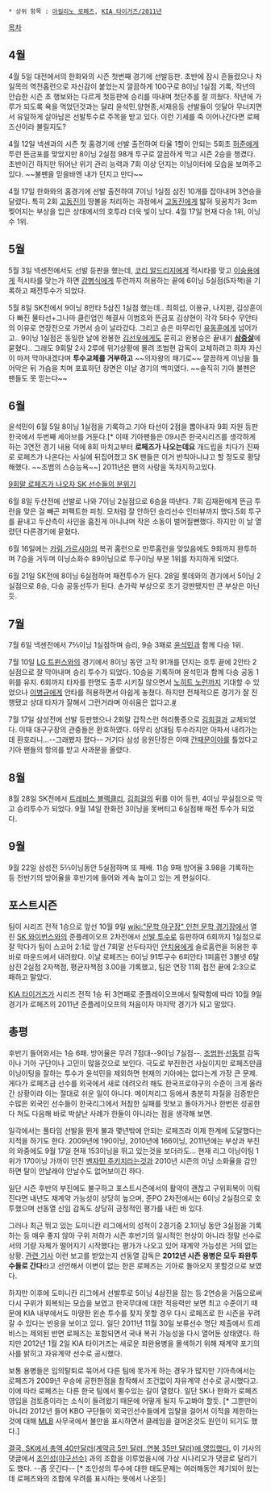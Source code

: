  * 상위 항목 : [[아킬리노 로페즈]], [[KIA 타이거즈/2011년]]

[[목차]]
== 4월 ==
4월 5일 대전에서의 한화와의 시즌 첫번째 경기에 선발등판. 초반에 잠시 흔들렸으나 차일목의 역전홈런으로 자신감이 붙었는지 깔끔하게 100구로 8이닝 1실점 기록, 작년의 안습한 시즌 초 행보와는 다르게 첫등판에 승리를 따내며 첫단추를 잘 끼웠다. 작년에 가루가 되도록 욕을 먹었던것과는 달리 윤석민,양현종,서재응등 선발들이 잇달아 무너지면서 유일하게 살아남은 선발투수로 주목을 받고 있다. 이런 기세를 죽 이어나간다면 로페즈신이라 불릴지도?

4월 12일 넥센과의 시즌 첫 홈경기에 선발 출전하여 타율 1할이 안되는 5회초 [[허준]]에게 투런 뜬금포를 맞았지만 8이닝 2실점 98개 투구로 깔끔하게 막고 시즌 2승을 챙겼다.
초반이긴 하지만 뛰어난 위기 관리 능력과 7회 이상 던지는 이닝이터에 모습을 보여주고 있다. ~~불펜을 믿을바엔 내가 던지고 만다~~

4월 17일 한화와의 홈경기에 선발 출전하여 7이닝 1실점 삼진 10개를 잡아내며 3연승을 달렸다. 특히 2회 [[고동진]]의 땅볼을 처리하는 과정에서 [[고동진]]에게 밟혀 뒷꿈치가 3cm 찢어지는 부상을 입은 상태에서의 호투라 더욱 빛이 났다. 4월 17일 현재 다승 1위, 이닝수 1위. 

== 5월 ==
5월 3일 넥센전에서도 선발 등판을 했는데, [[코리 알드리지]]에게 적시타를 맞고 [[이숭용]]에게 적시타를 맞는가 하면 [[강병식]]에게 투런까지 허용하는 끝에 6이닝 5실점(5자책)을 기록하고 패전투수가 되었다.

5월 8일 SK전에서 9이닝 8안타 5삼진 1실점 했는데.. 최희섭, 이용규, 나지완, 김상훈이 다 빠진 물타선+그나마 클린업인 해결사 이범호와 뜬금포 김상현이 각각 5타수 무안타의 이유로 연장전으로 가면서 승이 날라갔다. 그리고 승은 마무리인 [[유동훈]]에게 넘어가고.. 9이닝 1실점은 동일한 날에 완봉한 [[김선우]]에게도 묻히고 완봉승은 끝내기 '''[[삼중살]]'''에 묻혔다.. 그래도 9회말 2사 2루에 위기상황에 몰려 조범현 감독이 교체하려고 하자 자신이 마저 막아내겠다며 '''투수교체를 거부하고''' ~~의자왕의 패기로~~  깔끔하게 이닝을 틀어막은 뒤 가슴을 치며 포효하던 장면은 이날 경기의 백미였다. ~~솔직히 기아 불펜은 팬들도 못 믿는다~~

== 6월 ==
윤석민이 6월 5일 8이닝 1실점을 기록하고 기아 타선이 2점을 뽑아내자 9회 자원 등판 한국에서 두번째 세이브를 거둔다.[* 이때 기아팬들은 09시즌 한국시리즈를 생각하게 하는 3연전 경기 내용 덕에 8회 마치고부터 '''로페즈가 나오는데요''' 개드립을 치다가 진짜로 로페즈가 나온다는 사실에 뒤집어졌고 SK 팬들은 이거 반칙아니냐고 할 정도로 황당해했다. ~~조뱀의 스승능욕~~] 2011년은 팬의 사랑을 독차지하고있다. 

[http://dcimg1.dcinside.com/viewimage.php?id=tigers&no=29bcc427b78177a16fb3dab004c86b6f5737608fe2aa730c462339925b610e6ab1331de3a868134e34e08d57459303aee63f2e0c024c6ee20b41301d9c04cc0ffe845c1244cbb180c43a7637&f_no=7fed8177b58468f03eeb82ed4186716dc2267ed739fd27a9 9회말 로페즈가 나오자 SK 선수들의 분위기]
 
6월 8일 두산전에 선발로 나와 7이닝 2실점으로 6승을 따낸다. 7회 김재환에게 뜬금 투런을 맞은 걸 빼곤 퍼펙트한 피칭. 모처럼 잘 안하던 승리선수 인터뷰까지 했다.5회 투구를 끝내고 두산측이 사인을 훔친게 아니냐며 작은 소동이 벌어질뻔했다. 하지만 이 날 열렸던 다른경기에 묻혔다.

6월 16일에는 [[카림 가르시아]]의 복귀 홈런으로 만루홈런을 맞았음에도 9회까지 완투하며 7승을 거두며 이닝소화수 89이닝으로 투구이닝 부분 1위를 차지하게 되었다.

6월 21일 SK전에 8이닝 6실점하며 패전투수가 된다. 28일 롯데와의 경기에서 5이닝 2실점으로 8승, 다승 공동선두가 된다. 손가락 부상으로 조기 강판됐지만 큰 부상은 아닌듯.

== 7월 ==
7월 6일 넥센전에서 7⅔이닝 1실점하며 승리, 9승 3패로 [[윤석민]]과 함께 다승 1위.

7월 10일 [[LG 트윈스]]와의 경기에서 8이닝 동안 고작 91개를 던지는 호투 끝에 2안타 2실점으로 잘 막아내며 승리 투수가 되었다. 10승을 기록하며 윤석민과 함께 다승 공동 1위를 유지. 6회까지 타자를 한명도 출루 시키질 않으면서 [[노히트 노런]]까지 기대할 수 있었으나 [[이병규]]에게 안타를 허용하면서 아쉽게 놓쳤다. 하지만 전체적으론 경기가 잘 진행됐고 상대 타자가 잘해서 그런거라며 아쉬움은 없다고.[http://news.naver.com/sports/index.nhn?category=baseball&ctg=news&mod=read&office_id=018&article_id=0002463785 #]

7월 17일 삼성전에 선발 등판했으나 2회말 갑작스런 허리통증으로 [[김희걸]]과 교체되었다. 이때 대구구장의 관중들은 환호하였다. 아무리 상대팀 투수라지만 아파서 내려가는 데 환호라니...--그래봤자 졌다-- 거기다 삼성 응원단장은 이때 [[간때문이야]]를 틀었다고 기아 팬들의 항의를 받고 사과문을 올렸다.

== 8월 ==
8월 28일 SK전에서 [[트레비스 블랙클리]], [[김희걸]]의 뒤를 이어 등판, 4이닝 무실점으로 막고 승리투수가 되었다. 9월 14일 한화전 3이닝을 못버티고 6실점해 패전 투수가 되었다.

== 9월 ==
9월 22일 삼성전 5⅔이닝동안 5실점하며 또 패배. 11승 9패 방어율 3.98을 기록하는 등 전반기의 방어율을 후반기에 들어와 계속 높이고 있는 게 현실이다.

== 포스트시즌 ==
팀이 시리즈 전적 1승으로 앞선 10월 9일 [[wiki:"문학 야구장" 인천 문학 경기장]]에서 열린 [[SK 와이번스]]와의 준플레이오프 2차전에서 [[선발 투수]]로 등판하여 6회까지 1실점으로 잘 막다가 팀이 스코어 2:1로 앞선 7회말 선두타자인 [[안치용]]에게 솔로홈런을 허용한 후 바로 마운드에서 내려왔다.
이날 로페즈는 6이닝 91투구수 6피안타 1피홈런 3볼넷 6탈삼진 2실점 2자책점, 평균자책점 3.00을 기록했고, 팀은 연장 11회 접전 끝에 2:3으로 패하고 말았다.

[[KIA 타이거즈]]가 시리즈 전적 1승 뒤 3연패로 준플레이오프에서 탈락함에 따라 10월 9일 경기가 로페즈의 2011년 준플레이오프의 처음이자 마지막 경기가 되고 말았다.

== 총평 ==
후반기 들어와서는 1승 6패. 방어율은 무려 7점대--9이닝 7실점--. [[조범현]]·[[선동렬]] 감독이나 기아 구단이나 고민이 많을것으로 보인다. 극도로 부진한건 사실이지만 로페즈만큼 이닝이팅을 잘하는 투수가 윤석민을 제외하면 현재의 기아에는 없다는게 가장 큰 문제. 게다가 로페즈급 선수를 외국에서 새로 데려오려 해도 한국프로야구의 수준이 크게 올라간 상황이라 이는 절대로 쉬운 일이 아니다. 메이저리그 등에서 충분히 자질을 검증받은 수많은 외국인 선수들이 한국리그에서 처참한 실패를 맛보고 돌아가거나 한번은 성공한다 쳐도 다음해 바로 박살난 사례가 한둘이 아니라는 점을 생각해 보면.

일각에서는 풀타임 선발을 뛴게 불과 몇년밖에 안되는 로페즈라 이제 한계에 도달했다는 지적을 하기도 한다. 2009년에 190이닝, 2010년에 166이닝, 2011년에는 부상과 부진의 와중에도 9월 17일 현재 153이닝을 뛰고 있는것을 보더라도... 현재 리그 이닝이팅 1위가 170이닝 가까이 던진 [[벤자민 주키치]]라는것과 2010년 시즌의 이닝 소화율을 감안하면 탈이 안날래야 안날수도 없어보이긴 하다. 

일단 시즌 후반의 부진에도 불구하고 포스트시즌에서의 활약이 괜찮고 구위회복이 이뤄진다면 내년도 재계약 가능성이 상당히 높으며, 준PO 2차전에서는 6이닝 2실점으로 호투했으며 선동열 신임 감독도 상당히 긍정적인 평가를 내린 바 있다.

그러나 최근 뛰고 있는 도미니칸 리그에서의 성적이 2경기중 2.1이닝 동안 3실점을 기록하는 등 매우 좋지 않아 구위 저하가 시즌 후반기의 일시적인 현상이 아니라 정말 선수로서의 기량 자체가 떨어지기 시작했다는 평가가 나오고 있어 재계약 가능성은 거의 없는 상황. [http://sports.chosun.com/news/ntype.htm?id=201111140100084840007529&servicedate=20111113 관련 기사] 이런 보고를 받았는지 선동열 감독은 '''2012년 시즌 용병은 모두 좌완투수들로 간다'''라고 선언해서 이변이 없는 한은 로페즈는 기아로 돌아오지 못할것으로 보였다. 

하지만 이후에 도미니칸 리그에서 선발투로 5이닝 4삼진을 잡는 등 2연승을 거둠으로써 다시 구위가 회복되는 모습을 보였고 한국무대에 대한 적응력만 보면 최고 수준이기 때문에 KIA 내부에서도 마땅한 왼손 투수를 찾지 못할 경우 다시 로페즈로 한 시즌을 꾸려갈 수 있다는 반응을 보이고 있다. 일단 2011년 11월 30일 보류선수 명단 제출에서 트레비스는 제외된 반면 로페즈는 포함되면서 국내 복귀 가능성을 다시 열어둔 상태였다. 하지만 2012년 1월 2일 KIA 타이거즈는 새로운 좌완용병을 몰색하기 위해 재계약 포기의사를 밝히고 자유계약 선수로 공시했다. 

보통 용병들은 임의탈퇴로 묶어서 다른 팀에 못가게 하는 경우가 많지만 기아측에서는 로페즈가 2009년 우승에 공헌한점을 참작해서 조건없이 자유계약 선수로 공시했다고. 이에 따라 로페즈는 다른 한국 팀에서 뛸수있는 길이 열렸다. 일단 SK나 한화가 로페즈 영입을 검토중이라는 소식이 들려왔기 때문에 어떻게 될지 두고봐야 할듯. [* 그뿐만이 아니라 2012년 들어 KBO 구단들이 외국인선수들에게 임탈을 걸어서 이적을 제한하는것에 대해 [[MLB]] 사무국에서 불만을 표시하면서 클레임을 걸어온것도 원인이 되기도 했다.] 

[http://news.naver.com/sports/index.nhn?category=baseball&ctg=news&mod=read&office_id=018&article_id=0002542329 결국, SK에서 총액 40만달러(계약금 5만 달러, 연봉 35만 달러)에 영입했다.] 이 기사의 댓글에서 [[조인성(야구선수)]] 과의 조합을 이루었을시에 가상 시나리오가 댓글로 달리기도 했다. --좀 웃긴다-- [* 조인성의 투수에 대한 태도문제는 여러해동안 제기되어 왔는데 로페즈와의 조합에 우려를 표시하는 뜻에서 나온듯]
